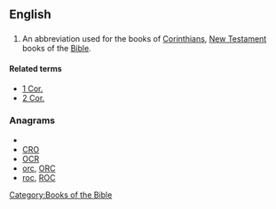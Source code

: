 ==English==

==={{abbreviation}}===
{{en-abbr}}

# {{biblical}} An abbreviation used for the books of [[Corinthians]], [[New Testament]] books of the [[Bible]].

====Related terms====
*[[1 Cor.]]
*[[2 Cor.]]

===Anagrams===
* {{alphagram|cor}}
* [[CRO#English|CRO]]
* [[OCR#English|OCR]]
* [[orc#English|orc]], [[ORC#English|ORC]]
* [[roc#English|roc]], [[ROC#English|ROC]]


[[Category:Books of the Bible]]